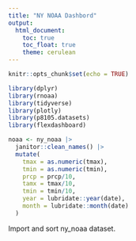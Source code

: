 ```yaml
---
title: "NY NOAA Dashbord"
output: 
  html_document:
    toc: true
    toc_float: true
    theme: cerulean
---
```


```r
knitr::opts_chunk$set(echo = TRUE)
```


```r
library(dplyr)
library(rnoaa)
library(tidyverse)
library(plotly)
library(p8105.datasets)
library(flexdashboard)

noaa <- ny_noaa |>
  janitor::clean_names() |>
  mutate(
    tmax = as.numeric(tmax),
    tmin = as.numeric(tmin),
    prcp = prcp/10,
    tamx = tmax/10,
    tmin = tmin/10,
    year = lubridate::year(date),
    month = lubridate::month(date)
  )
```


Import and sort ny_noaa dataset.


```r

```

